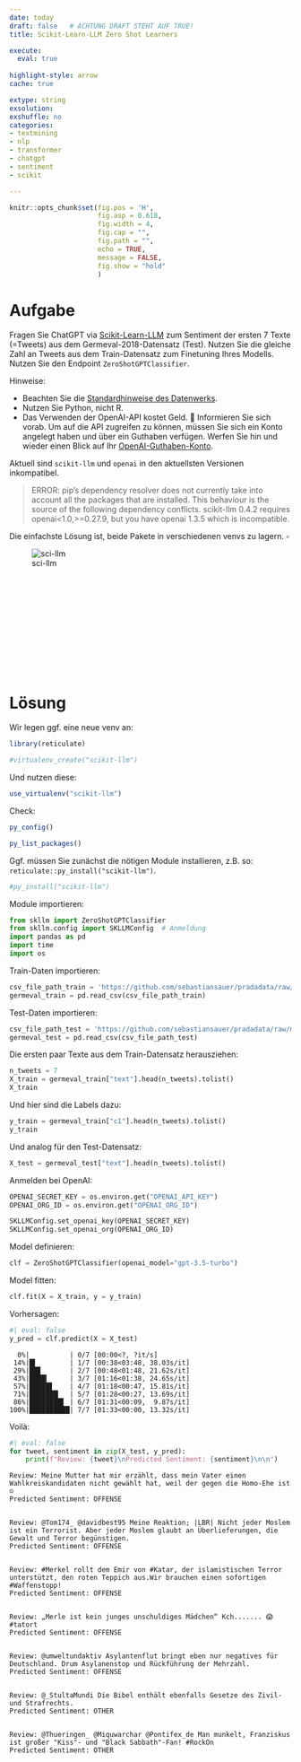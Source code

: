 ```yaml
---
date: today
draft: false   # ACHTUNG DRAFT STEHT AUF TRUE!
title: Scikit-Learn-LLM Zero Shot Learners 

execute: 
  eval: true 
  
highlight-style: arrow 
cache: true

extype: string
exsolution: 
exshuffle: no
categories:
- textmining
- nlp
- transformer
- chatgpt
- sentiment
- scikit

---
```









```r
knitr::opts_chunk$set(fig.pos = 'H',
                      fig.asp = 0.618,
                      fig.width = 4,
                      fig.cap = "", 
                      fig.path = "",
                      echo = TRUE, 
                      message = FALSE,
                      fig.show = "hold"
                      )
```







# Aufgabe


Fragen Sie ChatGPT via [Scikit-Learn-LLM](https://ealizadeh.com/blog/tutorial-scikit-llm/) zum Sentiment der ersten 7 Texte (=Tweets) aus dem Germeval-2018-Datensatz (Test).
Nutzen Sie die gleiche Zahl an Tweets aus dem Train-Datensatz zum Finetuning Ihres Modells.
Nutzen Sie den Endpoint `ZeroShotGPTClassifier`.




Hinweise:

- Beachten Sie die [Standardhinweise des Datenwerks](https://datenwerk.netlify.app/hinweise).
- Nutzen Sie Python, nicht R.
- Das Verwenden der OpenAI-API kostet Geld. 💸 Informieren Sie sich vorab. Um auf die API zugreifen zu können, müssen Sie sich ein Konto angelegt haben und über ein Guthaben verfügen. Werfen Sie hin und wieder einen Blick auf Ihr [OpenAI-Guthaben-Konto](https://platform.openai.com/usage).


::: {.callout-caution}
Aktuell sind `scikit-llm` und `openai` in den aktuellsten Versionen inkompatibel.

>    ERROR: pip's dependency resolver does not currently take into account all the packages that are installed. This behaviour is the source of the following dependency conflicts.
scikit-llm 0.4.2 requires openai<1.0,>=0.27.9, but you have openai 1.3.5 which is incompatible.

Die einfachste Lösung ist, beide Pakete in verschiedenen venvs zu lagern. $\square$
:::

![sci-llm](scikit-lmm.png)


</br>
</br>
</br>
</br>
</br>
</br>
</br>
</br>
</br>
</br>

# Lösung


Wir legen ggf. eine neue venv an:

```r
library(reticulate)
```


```r
#virtualenv_create("scikit-llm")
```

Und nutzen diese:

```r
use_virtualenv("scikit-llm")
```
Check:

```r
py_config()
```

```r
py_list_packages()
```



Ggf. müssen Sie zunächst die nötigen Module installieren, z.B. so: `reticulate::py_install("scikit-llm")`.


```r
#py_install("scikit-llm")
```



Module importieren:

```python
from skllm import ZeroShotGPTClassifier   
from skllm.config import SKLLMConfig  # Anmeldung
import pandas as pd
import time 
import os
```



Train-Daten importieren:

```python
csv_file_path_train = 'https://github.com/sebastiansauer/pradadata/raw/master/data-raw/germeval_train.csv'
germeval_train = pd.read_csv(csv_file_path_train)
```

Test-Daten importieren:

```python
csv_file_path_test = 'https://github.com/sebastiansauer/pradadata/raw/master/data-raw/germeval_test.csv'
germeval_test = pd.read_csv(csv_file_path_test)
```




Die ersten paar Texte aus dem Train-Datensatz herausziehen:

```python
n_tweets = 7
X_train = germeval_train["text"].head(n_tweets).tolist()
X_train
```

Und hier sind die Labels dazu:

```python
y_train = germeval_train["c1"].head(n_tweets).tolist()
y_train
```


Und analog für den Test-Datensatz:

```python
X_test = germeval_test["text"].head(n_tweets).tolist()
```



Anmelden bei OpenAI:


```python
OPENAI_SECRET_KEY = os.environ.get("OPENAI_API_KEY")
OPENAI_ORG_ID = os.environ.get("OPENAI_ORG_ID")

SKLLMConfig.set_openai_key(OPENAI_SECRET_KEY)
SKLLMConfig.set_openai_org(OPENAI_ORG_ID)
```


Model definieren:

```python
clf = ZeroShotGPTClassifier(openai_model="gpt-3.5-turbo")
```


Model fitten:

```python
clf.fit(X = X_train, y = y_train)  
```


Vorhersagen:


```python
#| eval: false
y_pred = clf.predict(X = X_test)  
```

`````
  0%|          | 0/7 [00:00<?, ?it/s]
 14%|█▍        | 1/7 [00:38<03:48, 38.03s/it]
 29%|██▊       | 2/7 [00:48<01:48, 21.62s/it]
 43%|████▎     | 3/7 [01:16<01:38, 24.65s/it]
 57%|█████▋    | 4/7 [01:18<00:47, 15.81s/it]
 71%|███████▏  | 5/7 [01:28<00:27, 13.69s/it]
 86%|████████▌ | 6/7 [01:31<00:09,  9.87s/it]
100%|██████████| 7/7 [01:33<00:00, 13.32s/it]
`````


Voilà:



```python
#| eval: false
for tweet, sentiment in zip(X_test, y_pred):
    print(f"Review: {tweet}\nPredicted Sentiment: {sentiment}\n\n")
```


````
Review: Meine Mutter hat mir erzählt, dass mein Vater einen Wahlkreiskandidaten nicht gewählt hat, weil der gegen die Homo-Ehe ist ☺
Predicted Sentiment: OFFENSE


Review: @Tom174_ @davidbest95 Meine Reaktion; |LBR| Nicht jeder Moslem ist ein Terrorist. Aber jeder Moslem glaubt an Überlieferungen, die Gewalt und Terror begünstigen.
Predicted Sentiment: OFFENSE


Review: #Merkel rollt dem Emir von #Katar, der islamistischen Terror unterstützt, den roten Teppich aus.Wir brauchen einen sofortigen #Waffenstopp!
Predicted Sentiment: OFFENSE


Review: „Merle ist kein junges unschuldiges Mädchen“ Kch....... 😱 #tatort
Predicted Sentiment: OFFENSE


Review: @umweltundaktiv Asylantenflut bringt eben nur negatives für Deutschland. Drum Asylanenstop und Rückführung der Mehrzahl.
Predicted Sentiment: OFFENSE


Review: @_StultaMundi Die Bibel enthält ebenfalls Gesetze des Zivil- und Strafrechts.
Predicted Sentiment: OTHER


Review: @Thueringen_ @Miquwarchar @Pontifex_de Man munkelt, Franziskus ist großer "Kiss"- und "Black Sabbath"-Fan! #RockOn
Predicted Sentiment: OTHER
````




